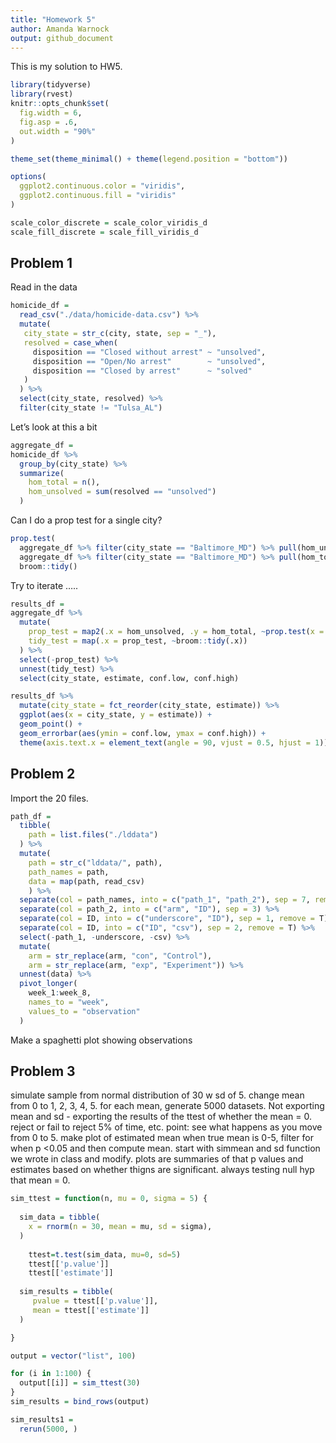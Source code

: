 ```yaml
---
title: "Homework 5"
author: Amanda Warnock
output: github_document
---
```


This is my solution to HW5.

```r
library(tidyverse)
library(rvest)
knitr::opts_chunk$set(
  fig.width = 6,
  fig.asp = .6,
  out.width = "90%"
)

theme_set(theme_minimal() + theme(legend.position = "bottom"))

options(
  ggplot2.continuous.color = "viridis",
  ggplot2.continuous.fill = "viridis"
)

scale_color_discrete = scale_color_viridis_d
scale_fill_discrete = scale_fill_viridis_d
```


## Problem 1

Read in the data
```r
homicide_df = 
  read_csv("./data/homicide-data.csv") %>% 
  mutate(
   city_state = str_c(city, state, sep = "_"),
   resolved = case_when(
     disposition == "Closed without arrest" ~ "unsolved",
     disposition == "Open/No arrest"        ~ "unsolved",
     disposition == "Closed by arrest"      ~ "solved"
   ) 
  ) %>% 
  select(city_state, resolved) %>% 
  filter(city_state != "Tulsa_AL")
```

Let's look at this a bit

```r
aggregate_df = 
homicide_df %>% 
  group_by(city_state) %>% 
  summarize(
    hom_total = n(),
    hom_unsolved = sum(resolved == "unsolved")
  )
```

Can I do a prop test for a single city?

```r
prop.test(
  aggregate_df %>% filter(city_state == "Baltimore_MD") %>% pull(hom_unsolved), 
  aggregate_df %>% filter(city_state == "Baltimore_MD") %>% pull(hom_total)) %>% 
  broom::tidy()
```

Try to iterate .....

```r
results_df = 
aggregate_df %>% 
  mutate(
    prop_test = map2(.x = hom_unsolved, .y = hom_total, ~prop.test(x = .x, n = .y)),
    tidy_test = map(.x = prop_test, ~broom::tidy(.x))
  ) %>% 
  select(-prop_test) %>% 
  unnest(tidy_test) %>% 
  select(city_state, estimate, conf.low, conf.high)
```

```r
results_df %>% 
  mutate(city_state = fct_reorder(city_state, estimate)) %>% 
  ggplot(aes(x = city_state, y = estimate)) +
  geom_point() +
  geom_errorbar(aes(ymin = conf.low, ymax = conf.high)) +
  theme(axis.text.x = element_text(angle = 90, vjust = 0.5, hjust = 1)) 
```

## Problem 2

Import the 20 files. 

```r
path_df = 
  tibble(
    path = list.files("./lddata")
  ) %>% 
  mutate(
    path = str_c("lddata/", path),
    path_names = path,
    data = map(path, read_csv)
    ) %>% 
  separate(col = path_names, into = c("path_1", "path_2"), sep = 7, remove = T) %>% 
  separate(col = path_2, into = c("arm", "ID"), sep = 3) %>% 
  separate(col = ID, into = c("underscore", "ID"), sep = 1, remove = T) %>% 
  separate(col = ID, into = c("ID", "csv"), sep = 2, remove = T) %>% 
  select(-path_1, -underscore, -csv) %>% 
  mutate(
    arm = str_replace(arm, "con", "Control"),
    arm = str_replace(arm, "exp", "Experiment")) %>% 
  unnest(data) %>% 
  pivot_longer(
    week_1:week_8,
    names_to = "week", 
    values_to = "observation"
  )
```

Make a spaghetti plot showing observations 

## Problem 3

simulate sample from normal distribution of 30 w sd of 5. change mean from 0 to 1, 2, 3, 4, 5. for each mean, generate 5000 datasets. Not exporting mean and sd - exporting the results of the ttest of whether the mean = 0. reject or fail to reject 5% of time, etc. point: see what happens as you move from 0 to 5. 
make plot of estimated mean when true mean is 0-5, filter for when p <0.05 and then compute mean. start with simmean and sd function we wrote in class and modify. plots are summaries of that p values and estimates based on whether thigns are significant. always testing null hyp that mean = 0. 
```r
sim_ttest = function(n, mu = 0, sigma = 5) {
  
  sim_data = tibble(
    x = rnorm(n = 30, mean = mu, sd = sigma),
  )
  
    ttest=t.test(sim_data, mu=0, sd=5)
    ttest[['p.value']]
    ttest[['estimate']]
    
  sim_results = tibble(
     pvalue = ttest[['p.value']],
     mean = ttest[['estimate']]
  )

}

output = vector("list", 100)

for (i in 1:100) {
  output[[i]] = sim_ttest(30)
}
sim_results = bind_rows(output)
```

```r
sim_results1 = 
  rerun(5000, )
```





